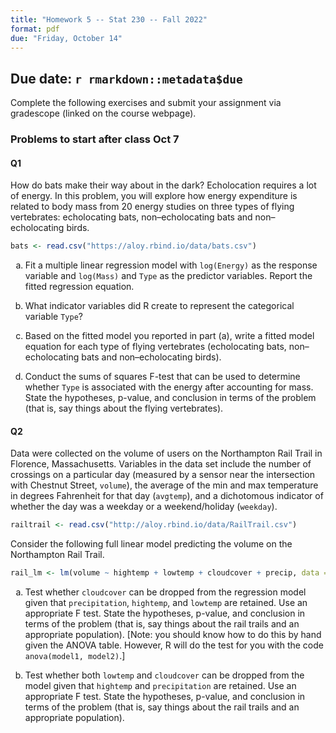 ```yaml
---
title: "Homework 5 -- Stat 230 -- Fall 2022"
format: pdf
due: "Friday, October 14"
---
```


## Due date: `r rmarkdown::metadata$due`

Complete the following exercises and submit your assignment via gradescope (linked on the course webpage). 



### Problems to start after class Oct 7 

#### Q1

How do bats make their way about in the dark? Echolocation requires a lot of energy. In this problem, you will explore how energy expenditure is related to body mass from 20 energy studies on three types of flying vertebrates: echolocating bats, non–echolocating bats and non–echolocating birds.


```r
bats <- read.csv("https://aloy.rbind.io/data/bats.csv")
```

(a) Fit a multiple linear regression model with `log(Energy)` as the response variable and `log(Mass)` and `Type` as the predictor variables. Report the fitted regression equation.

(b) What indicator variables did R create to represent the categorical variable `Type`?

(c) Based on the fitted model you reported in part (a), write a fitted model equation for each type of flying vertebrates (echolocating bats, non–echolocating bats and non–echolocating birds).

(d) Conduct the sums of squares F-test that can be used to determine whether `Type` is associated with the energy after accounting for mass. State the hypotheses, p-value, and conclusion in terms of the problem (that is, say things about the flying vertebrates).


#### Q2

Data were collected on the volume of users on the Northampton Rail Trail in Florence, Massachusetts. Variables in the data set include the number of crossings on a particular day (measured by a sensor near the intersection with Chestnut Street, `volume`), the average of the min and max temperature in degrees Fahrenheit for that day (`avgtemp`), and a dichotomous indicator of whether the day was a weekday or a weekend/holiday (`weekday`).

```r
railtrail <- read.csv("http://aloy.rbind.io/data/RailTrail.csv")
```

Consider the following full linear model predicting the volume on the Northampton Rail Trail.

```r
rail_lm <- lm(volume ~ hightemp + lowtemp + cloudcover + precip, data = railtrail)
```

(a) Test whether `cloudcover` can be dropped from the regression model given that `precipitation`, `hightemp`, and `lowtemp` are retained. Use an appropriate F test. State the hypotheses, p-value, and conclusion in terms of the problem (that is, say things about the rail trails and an appropriate population). [Note: you should know how to do this by hand given the ANOVA table. However, R will do the test for you with the code `anova(model1, model2)`.]


(b) Test whether both `lowtemp` and `cloudcover` can be dropped from the model given that `hightemp` and `precipitation` are retained. Use an appropriate F test. State the hypotheses, p-value, and conclusion in terms of the problem (that is, say things about the rail trails and an appropriate population).

